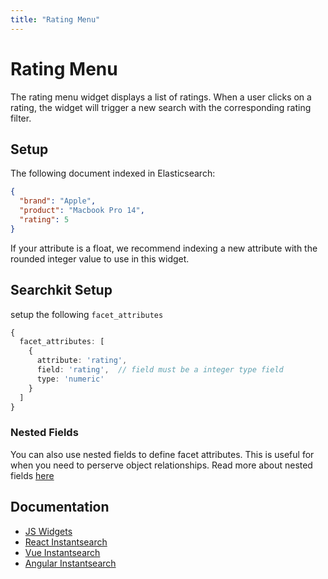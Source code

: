 ```yaml
---
title: "Rating Menu"
---
```


# Rating Menu

The rating menu widget displays a list of ratings. When a user clicks on a rating, the widget will trigger a new search with the corresponding rating filter.

## Setup

The following document indexed in Elasticsearch:

```json
{
  "brand": "Apple",
  "product": "Macbook Pro 14",
  "rating": 5
}
```

If your attribute is a float, we recommend indexing a new attribute with the rounded integer value to use in this widget.

## Searchkit Setup

setup the following `facet_attributes`

```ts
{
  facet_attributes: [
    { 
      attribute: 'rating', 
      field: 'rating',  // field must be a integer type field
      type: 'numeric' 
    }
  ]
}

```

### Nested Fields

You can also use nested fields to define facet attributes. This is useful for when you need to perserve object relationships. Read more about nested fields [here](/docs/guides/facets/string-based-facets#nested-fields-support)

## Documentation

- [JS Widgets](https://www.algolia.com/doc/api-reference/widgets/rating-menu/js/)
- [React Instantsearch](https://www.algolia.com/doc/api-reference/widgets/rating-menu/react/)
- [Vue Instantsearch](https://www.algolia.com/doc/api-reference/widgets/rating-menu/vue/)
- [Angular Instantsearch](https://www.algolia.com/doc/api-reference/widgets/rating-menu/angular/)